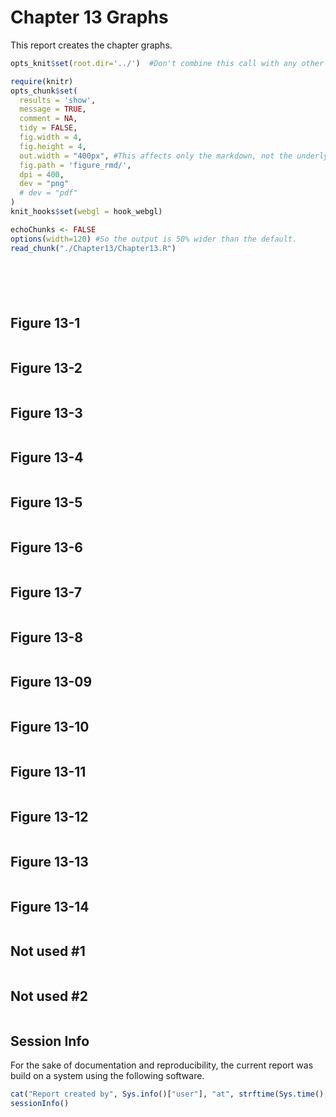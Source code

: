Chapter 13 Graphs
=================================================
This report creates the chapter graphs.

<!--  Set the working directory to the repository's base directory; this assumes the report is nested inside of only one directory.-->
```r
opts_knit$set(root.dir='../')  #Don't combine this call with any other chunk -especially one that uses file paths.
```

<!-- Set the report-wide options, and point to the external code file. -->
```r
require(knitr)
opts_chunk$set(
  results = 'show', 
  message = TRUE,
  comment = NA, 
  tidy = FALSE,
  fig.width = 4, 
  fig.height = 4, 
  out.width = "400px", #This affects only the markdown, not the underlying png file.  The height will be scaled appropriately.
  fig.path = 'figure_rmd/',     
  dpi = 400,
  dev = "png"
  # dev = "pdf"
)
knit_hooks$set(webgl = hook_webgl)

echoChunks <- FALSE
options(width=120) #So the output is 50% wider than the default.
read_chunk("./Chapter13/Chapter13.R") 

```
<!-- Load the packages.  Suppress the output when loading packages. --> 
```r
```

<!-- Load any Global functions and variables declared in the R file.  Suppress the output. --> 
```r
```

<!-- Declare any global functions specific to a Rmd output.  Suppress the output. --> 
```r
```

<!-- Load the datasets. -->
```r
```

<!-- Tweak the datasets. -->
```r
```

## Figure 13-1
```r
```

## Figure 13-2
```r
```

## Figure 13-3
```r
```

## Figure 13-4
```r
```

## Figure 13-5
```r
```

## Figure 13-6
```r
```

## Figure 13-7
```r
```

## Figure 13-8
```r
```

## Figure 13-09
```r
```

## Figure 13-10
```r
```

## Figure 13-11
```r
```

## Figure 13-12
```r
```

## Figure 13-13
```r
```

## Figure 13-14
```r
```

## Not used #1 
```r
```

## Not used #2 
```r
```
## Session Info
For the sake of documentation and reproducibility, the current report was build on a system using the following software.

```r
cat("Report created by", Sys.info()["user"], "at", strftime(Sys.time(), "%Y-%m-%d, %H:%M %z"))
sessionInfo()
```
